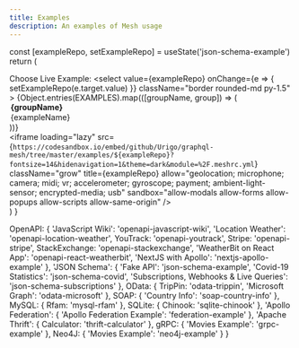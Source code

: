 ```yaml
---
title: Examples
description: An examples of Mesh usage
---
```



<LiveDemo />

  const [exampleRepo, setExampleRepo] = useState('json-schema-example')
  return (
    <div className="min-h-[calc(100vh-var(--nextra-navbar-height))] flex flex-col">
      <div className="flex items-center justify-center gap-2 py-8">
        Choose Live Example:
        <select
          value={exampleRepo}
          onChange={e => {
            setExampleRepo(e.target.value)
          }}
          className="border rounded-md py-1.5"
        >
          {Object.entries(EXAMPLES).map(([groupName, group]) => (
            <optgroup key={groupName} label={groupName}>
              {Object.entries(group).map(([exampleName, value]) => (
                <option key={exampleName} label={exampleName} value={value}>
                  {exampleName}
                </option>
              ))}
            </optgroup>
          ))}
        </select>
      </div>
      <iframe
        loading="lazy"
        src={`https://codesandbox.io/embed/github/Urigo/graphql-mesh/tree/master/examples/${exampleRepo}?fontsize=14&hidenavigation=1&theme=dark&module=%2F.meshrc.yml`}
        className="grow"
        title={exampleRepo}
        allow="geolocation; microphone; camera; midi; vr; accelerometer; gyroscope; payment; ambient-light-sensor; encrypted-media; usb"
        sandbox="allow-modals allow-forms allow-popups allow-scripts allow-same-origin"
      />
    </div>
  )
}

  OpenAPI: {
    'JavaScript Wiki': 'openapi-javascript-wiki',
    'Location Weather': 'openapi-location-weather',
    YouTrack: 'openapi-youtrack',
    Stripe: 'openapi-stripe',
    StackExchange: 'openapi-stackexchange',
    'WeatherBit on React App': 'openapi-react-weatherbit',
    'NextJS with Apollo': 'nextjs-apollo-example'
  },
  'JSON Schema': {
    'Fake API': 'json-schema-example',
    'Covid-19 Statistics': 'json-schema-covid',
    'Subscriptions, Webhooks & Live Queries': 'json-schema-subscriptions'
  },
  OData: {
    TripPin: 'odata-trippin',
    'Microsoft Graph': 'odata-microsoft'
  },
  SOAP: {
    'Country Info': 'soap-country-info'
  },
  MySQL: {
    Rfam: 'mysql-rfam'
  },
  SQLite: {
    Chinook: 'sqlite-chinook'
  },
  'Apollo Federation': {
    'Apollo Federation Example': 'federation-example'
  },
  'Apache Thrift': {
    Calculator: 'thrift-calculator'
  },
  gRPC: {
    'Movies Example': 'grpc-example'
  },
  Neo4J: {
    'Movies Example': 'neo4j-example'
  }
}
